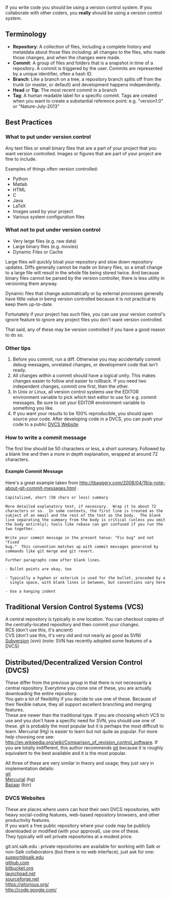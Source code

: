 
If you write code you should be using a version control system. If you collaborate with other coders, you '''really''' should be using a version control system.

==Terminology==

* '''Repository''': A collection of files, including a complete history and metatdata about those files including: all changes to the files, who made those changes, and when the changes were made.
* '''Commit''': A group of files and folders that is a snapshot in time of a repository. A commit is triggered by the user. Commits are represented by a unique identifier, often a hash ID.
* '''Branch''': Like a branch on a tree, a repository branch splits off from the trunk (or master, or default) and development happens independently.
* '''Head''' or '''Tip''': The most recent commit in a branch
* '''Tag''': A human readable label for a specific commit. Tags are created when you want to create a substantial reference point: e.g. "version1.0" or "Nature-July-2013"

==Best Practices==

===What to put under version control===
Any text files or small binary files that are a part of your project that you want version controlled. Images or figures that are part of your project are fine to include.

Examples of things often version controlled:
* Python
* Matlab
* HTML
* C
* Java
* LaTeX
* Images used by your project
* Various system configuration files

===What not to put under version control===
* Very large files (e.g. raw data)
* Large binary files (e.g. movies)
* Dynamic Files or Cache

Large files will quickly bloat your repository and slow down repository updates. Diffs generally cannot be made on binary files, so a small change to a large file will result in the whole file being stored twice.
And because binary files cannot be parsed by the version controller, there is less utility in versioning them anyway.

Dynamic files that change automatically or by external processes generally have little value in being version controlled because it is not practical to keep them up-to-date.

Fortunately if your project has such files, you can use your version control's ignore feature to ignore any project files you don't want version controlled.

That said, any of these may be version controlled if you have a good reason to do so.

===Other tips===

# Before you commit, run a diff. Otherwise you may accidentally commit debug messages, unrelated changes, or development code that isn't ready.
# All changes within a commit should have a logical unity. This makes changes easier to follow and easier to rollback. If you need two independent changes, commit one first, then the other.
# In Unix or Linux, all version control systems use the EDITOR environment variable to pick which text editor to use for e.g. commit messages. Be sure to set your EDITOR environment variable to something you like.
# If you want your results to be 100% reproducible, you should open source your code. After developing code in a DVCS, you can push your code to a public [[Version_Control_Systems#DVCS_websites|DVCS Website]]

===How to write a commit message===
The first line should be 50 characters or less, a short summary. Followed by a blank line and then
a more in depth explanation, wrapped at around 72 characters.

====Example Commit Message====
Here's a great example taken from http://tbaggery.com/2008/04/19/a-note-about-git-commit-messages.html .

<pre>
Capitalized, short (50 chars or less) summary

More detailed explanatory text, if necessary.  Wrap it to about 72
characters or so.  In some contexts, the first line is treated as the
subject of an email and the rest of the text as the body.  The blank
line separating the summary from the body is critical (unless you omit
the body entirely); tools like rebase can get confused if you run the
two together.

Write your commit message in the present tense: "Fix bug" and not "Fixed
bug."  This convention matches up with commit messages generated by
commands like git merge and git revert.

Further paragraphs come after blank lines.

- Bullet points are okay, too

- Typically a hyphen or asterisk is used for the bullet, preceded by a
  single space, with blank lines in between, but conventions vary here

- Use a hanging indent
</pre>


==Traditional Version Control Systems (VCS)==
A central repository is typically in one location. You can checkout copies of the centrally-located repository and then commit your changes.<br />
RCS (don't use this, it's ancient)<br />
CVS (don't use this, it's very old and not nearly as good as SVN)<br />
[[Subversion]] (svn) (note: SVN has recently adopted some features of a DVCS)

==Distributed/Decentralized Version Control (DVCS)==
These differ from the previous group in that there is not necessarily a central repository. Everytime you clone one of these, you are actually downloading the entire repository.<br />
You gain a lot of flexibility if you decide to use one of these. Because of their flexible nature, they all support excellent branching and merging features.<br />

These are newer than the traditional type. If you are choosing which VCS to use and you don't have a specific need for SVN, you should use one of these. git is probably the most popular but it is perhaps the most difficult to learn. Mercurial (Hg) is easier to learn but not quite as popular. For more help choosing one see: [http://en.wikipedia.org/wiki/Comparison_of_revision_control_software http://en.wikipedia.org/wiki/Comparison_of_revision_control_software]. If you are totally indifferent, this author recommends [[git]] because it is roughly equivalent to the best available and it is the most popular.

All three of these are very similar in theory and usage; they just vary in implementation details:<br />
[[git]]<br />
[[Mercurial]] (hg)<br />
[[Bazaar]] (bzr)

===DVCS Websites===
These are places where users can host their own DVCS repositories, with heavy social-coding features, web-based repository browsers, and other productivity features.<br />
If you want a free public repository where your code may be publicly downloaded or modified (with your approval), use one of these.<br />
They typically will sell private repositories at a modest price.

git.snl.salk.edu : private repositories are available for working with Salk or non-Salk collaborators (but there is no web interface), just ask for one: [mailto:support@salk.edu?Subject=Git%20Repository%3A support@salk.edu]<br />
[http://github.com/ github.com]<br />
[http://bitbucket.org/ bitbucket.org]<br />
[http://launchpad.net/ launchpad.net]<br />
[http://sourceforge.net/ sourceforge.net]<br />
[https://gitorious.org/ https://gitorious.org/]<br />
[http://code.google.com/ http://code.google.com/] <br />
